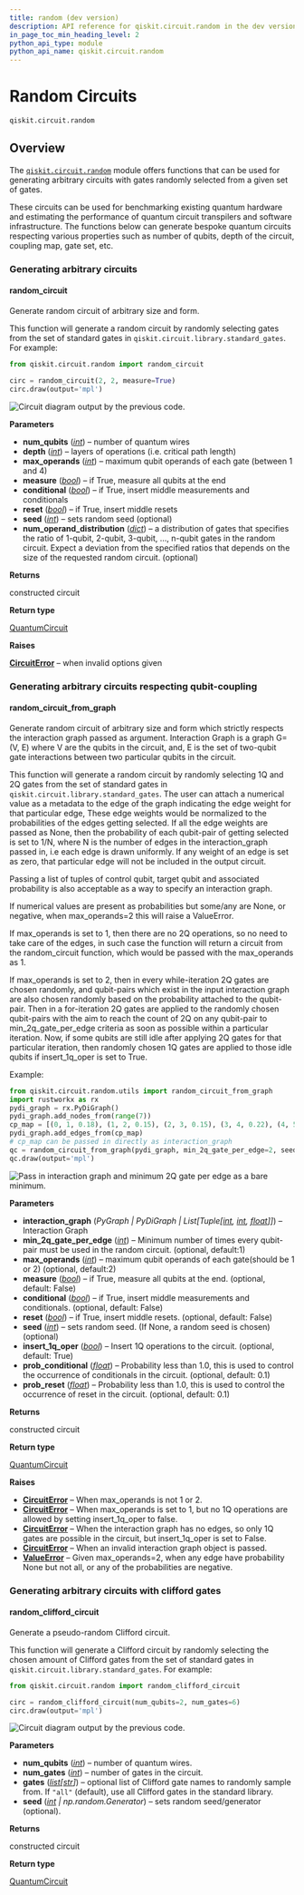 ```yaml
---
title: random (dev version)
description: API reference for qiskit.circuit.random in the dev version of qiskit
in_page_toc_min_heading_level: 2
python_api_type: module
python_api_name: qiskit.circuit.random
---
```


<span id="module-qiskit.circuit.random" />

<span id="random-circuits-qiskit-circuit-random" />

# Random Circuits

`qiskit.circuit.random`

## Overview

The [`qiskit.circuit.random`](#module-qiskit.circuit.random "qiskit.circuit.random") module offers functions that can be used for generating arbitrary circuits with gates randomly selected from a given set of gates.

These circuits can be used for benchmarking existing quantum hardware and estimating the performance of quantum circuit transpilers and software infrastructure. The functions below can generate bespoke quantum circuits respecting various properties such as number of qubits, depth of the circuit, coupling map, gate set, etc.

### Generating arbitrary circuits

#### random\_circuit

<Function id="qiskit.circuit.random.random_circuit" github="https://github.com/Qiskit/qiskit/tree/main/qiskit/circuit/random/utils.py#L460-L684" signature="qiskit.circuit.random.random_circuit(num_qubits, depth, max_operands=4, measure=False, conditional=False, reset=False, seed=None, num_operand_distribution=None)">
  Generate random circuit of arbitrary size and form.

  This function will generate a random circuit by randomly selecting gates from the set of standard gates in `qiskit.circuit.library.standard_gates`. For example:

  ```python
  from qiskit.circuit.random import random_circuit

  circ = random_circuit(2, 2, measure=True)
  circ.draw(output='mpl')
  ```

  ![Circuit diagram output by the previous code.](/images/api/qiskit/dev/circuit_random-1.avif)

  **Parameters**

  *   **num\_qubits** ([*int*](https://docs.python.org/3/library/functions.html#int "(in Python v3.13)")) – number of quantum wires
  *   **depth** ([*int*](https://docs.python.org/3/library/functions.html#int "(in Python v3.13)")) – layers of operations (i.e. critical path length)
  *   **max\_operands** ([*int*](https://docs.python.org/3/library/functions.html#int "(in Python v3.13)")) – maximum qubit operands of each gate (between 1 and 4)
  *   **measure** ([*bool*](https://docs.python.org/3/library/functions.html#bool "(in Python v3.13)")) – if True, measure all qubits at the end
  *   **conditional** ([*bool*](https://docs.python.org/3/library/functions.html#bool "(in Python v3.13)")) – if True, insert middle measurements and conditionals
  *   **reset** ([*bool*](https://docs.python.org/3/library/functions.html#bool "(in Python v3.13)")) – if True, insert middle resets
  *   **seed** ([*int*](https://docs.python.org/3/library/functions.html#int "(in Python v3.13)")) – sets random seed (optional)
  *   **num\_operand\_distribution** ([*dict*](https://docs.python.org/3/library/stdtypes.html#dict "(in Python v3.13)")) – a distribution of gates that specifies the ratio of 1-qubit, 2-qubit, 3-qubit, …, n-qubit gates in the random circuit. Expect a deviation from the specified ratios that depends on the size of the requested random circuit. (optional)

  **Returns**

  constructed circuit

  **Return type**

  [QuantumCircuit](qiskit.circuit.QuantumCircuit "qiskit.circuit.QuantumCircuit")

  **Raises**

  [**CircuitError**](circuit#qiskit.circuit.CircuitError "qiskit.circuit.CircuitError") – when invalid options given
</Function>

### Generating arbitrary circuits respecting qubit-coupling

#### random\_circuit\_from\_graph

<Function id="qiskit.circuit.random.random_circuit_from_graph" github="https://github.com/Qiskit/qiskit/tree/main/qiskit/circuit/random/utils.py#L79-L457" signature="qiskit.circuit.random.random_circuit_from_graph(interaction_graph, min_2q_gate_per_edge=1, max_operands=2, measure=False, conditional=False, reset=False, seed=None, insert_1q_oper=True, prob_conditional=0.1, prob_reset=0.1)">
  Generate random circuit of arbitrary size and form which strictly respects the interaction graph passed as argument. Interaction Graph is a graph G=(V, E) where V are the qubits in the circuit, and, E is the set of two-qubit gate interactions between two particular qubits in the circuit.

  This function will generate a random circuit by randomly selecting 1Q and 2Q gates from the set of standard gates in `qiskit.circuit.library.standard_gates`. The user can attach a numerical value as a metadata to the edge of the graph indicating the edge weight for that particular edge, These edge weights would be normalized to the probabilities of the edges getting selected. If all the edge weights are passed as None, then the probability of each qubit-pair of getting selected is set to 1/N, where N is the number of edges in the interaction\_graph passed in, i.e each edge is drawn uniformly. If any weight of an edge is set as zero, that particular edge will not be included in the output circuit.

  Passing a list of tuples of control qubit, target qubit and associated probability is also acceptable as a way to specify an interaction graph.

  If numerical values are present as probabilities but some/any are None, or negative, when max\_operands=2 this will raise a ValueError.

  If max\_operands is set to 1, then there are no 2Q operations, so no need to take care of the edges, in such case the function will return a circuit from the random\_circuit function, which would be passed with the max\_operands as 1.

  If max\_operands is set to 2, then in every while-iteration 2Q gates are chosen randomly, and qubit-pairs which exist in the input interaction graph are also chosen randomly based on the probability attached to the qubit-pair. Then in a for-iteration 2Q gates are applied to the randomly chosen qubit-pairs with the aim to reach the count of 2Q on any qubit-pair to min\_2q\_gate\_per\_edge criteria as soon as possible within a particular iteration. Now, if some qubits are still idle after applying 2Q gates for that particular iteration, then randomly chosen 1Q gates are applied to those idle qubits if insert\_1q\_oper is set to True.

  Example:

  ```python
  from qiskit.circuit.random.utils import random_circuit_from_graph
  import rustworkx as rx
  pydi_graph = rx.PyDiGraph()
  pydi_graph.add_nodes_from(range(7))
  cp_map = [(0, 1, 0.18), (1, 2, 0.15), (2, 3, 0.15), (3, 4, 0.22), (4, 5, 0.13), (5, 6, 0.17)]
  pydi_graph.add_edges_from(cp_map)
  # cp_map can be passed in directly as interaction_graph
  qc = random_circuit_from_graph(pydi_graph, min_2q_gate_per_edge=2, seed=12345)
  qc.draw(output='mpl')
  ```

  ![Pass in interaction graph and minimum 2Q gate per edge as a bare minimum.](/images/api/qiskit/dev/circuit_random-2.avif)

  **Parameters**

  *   **interaction\_graph** (*PyGraph | PyDiGraph | List\[Tuple\[*[*int*](https://docs.python.org/3/library/functions.html#int "(in Python v3.13)")*,* [*int*](https://docs.python.org/3/library/functions.html#int "(in Python v3.13)")*,* [*float*](https://docs.python.org/3/library/functions.html#float "(in Python v3.13)")*]]*) – Interaction Graph
  *   **min\_2q\_gate\_per\_edge** ([*int*](https://docs.python.org/3/library/functions.html#int "(in Python v3.13)")) – Minimum number of times every qubit-pair must be used in the random circuit. (optional, default:1)
  *   **max\_operands** ([*int*](https://docs.python.org/3/library/functions.html#int "(in Python v3.13)")) – maximum qubit operands of each gate(should be 1 or 2) (optional, default:2)
  *   **measure** ([*bool*](https://docs.python.org/3/library/functions.html#bool "(in Python v3.13)")) – if True, measure all qubits at the end. (optional, default: False)
  *   **conditional** ([*bool*](https://docs.python.org/3/library/functions.html#bool "(in Python v3.13)")) – if True, insert middle measurements and conditionals. (optional, default: False)
  *   **reset** ([*bool*](https://docs.python.org/3/library/functions.html#bool "(in Python v3.13)")) – if True, insert middle resets. (optional, default: False)
  *   **seed** ([*int*](https://docs.python.org/3/library/functions.html#int "(in Python v3.13)")) – sets random seed. (If None, a random seed is chosen) (optional)
  *   **insert\_1q\_oper** ([*bool*](https://docs.python.org/3/library/functions.html#bool "(in Python v3.13)")) – Insert 1Q operations to the circuit. (optional, default: True)
  *   **prob\_conditional** ([*float*](https://docs.python.org/3/library/functions.html#float "(in Python v3.13)")) – Probability less than 1.0, this is used to control the occurrence of conditionals in the circuit. (optional, default: 0.1)
  *   **prob\_reset** ([*float*](https://docs.python.org/3/library/functions.html#float "(in Python v3.13)")) – Probability less than 1.0, this is used to control the occurrence of reset in the circuit. (optional, default: 0.1)

  **Returns**

  constructed circuit

  **Return type**

  [QuantumCircuit](qiskit.circuit.QuantumCircuit "qiskit.circuit.QuantumCircuit")

  **Raises**

  *   [**CircuitError**](circuit#qiskit.circuit.CircuitError "qiskit.circuit.CircuitError") – When max\_operands is not 1 or 2.
  *   [**CircuitError**](circuit#qiskit.circuit.CircuitError "qiskit.circuit.CircuitError") – When max\_operands is set to 1, but no 1Q operations are allowed by setting insert\_1q\_oper to false.
  *   [**CircuitError**](circuit#qiskit.circuit.CircuitError "qiskit.circuit.CircuitError") – When the interaction graph has no edges, so only 1Q gates are possible in the circuit, but insert\_1q\_oper is set to False.
  *   [**CircuitError**](circuit#qiskit.circuit.CircuitError "qiskit.circuit.CircuitError") – When an invalid interaction graph object is passed.
  *   [**ValueError**](https://docs.python.org/3/library/exceptions.html#ValueError "(in Python v3.13)") – Given max\_operands=2, when any edge have probability None but not all, or any of the probabilities are negative.
</Function>

### Generating arbitrary circuits with clifford gates

#### random\_clifford\_circuit

<Function id="qiskit.circuit.random.random_clifford_circuit" github="https://github.com/Qiskit/qiskit/tree/main/qiskit/circuit/random/utils.py#L687-L755" signature="qiskit.circuit.random.random_clifford_circuit(num_qubits, num_gates, gates='all', seed=None)">
  Generate a pseudo-random Clifford circuit.

  This function will generate a Clifford circuit by randomly selecting the chosen amount of Clifford gates from the set of standard gates in `qiskit.circuit.library.standard_gates`. For example:

  ```python
  from qiskit.circuit.random import random_clifford_circuit

  circ = random_clifford_circuit(num_qubits=2, num_gates=6)
  circ.draw(output='mpl')
  ```

  ![Circuit diagram output by the previous code.](/images/api/qiskit/dev/circuit_random-3.avif)

  **Parameters**

  *   **num\_qubits** ([*int*](https://docs.python.org/3/library/functions.html#int "(in Python v3.13)")) – number of quantum wires.
  *   **num\_gates** ([*int*](https://docs.python.org/3/library/functions.html#int "(in Python v3.13)")) – number of gates in the circuit.
  *   **gates** ([*list*](https://docs.python.org/3/library/stdtypes.html#list "(in Python v3.13)")*\[*[*str*](https://docs.python.org/3/library/stdtypes.html#str "(in Python v3.13)")*]*) – optional list of Clifford gate names to randomly sample from. If `"all"` (default), use all Clifford gates in the standard library.
  *   **seed** ([*int*](https://docs.python.org/3/library/functions.html#int "(in Python v3.13)") *| np.random.Generator*) – sets random seed/generator (optional).

  **Returns**

  constructed circuit

  **Return type**

  [QuantumCircuit](qiskit.circuit.QuantumCircuit "qiskit.circuit.QuantumCircuit")
</Function>

